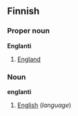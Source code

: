 ==Finnish==
===Proper noun===
'''Englanti'''

#[[England]]

===Noun===
'''englanti'''

#[[English]] (''language'')